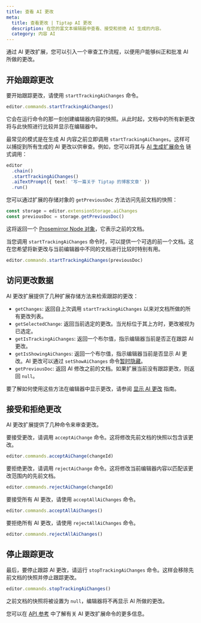 ```yaml
---
title: 查看 AI 更改
meta:
  title: 查看更改 | Tiptap AI 更改
  description: 在您的富文本编辑器中查看、接受和拒绝 AI 生成的内容。
  category: 内容 AI
---
```


通过 AI 更改扩展，您可以引入一个审查工作流程，以便用户能够纠正和批准 AI 所做的更改。

## 开始跟踪更改

要开始跟踪更改，请使用 `startTrackingAiChanges` 命令。

```ts
editor.commands.startTrackingAiChanges()
```

它会在运行命令的那一刻创建编辑器内容的快照。从此时起，文档中的所有新更改将与此快照进行比较并显示在编辑器中。

最常见的模式是在生成 AI 内容之前立即调用 `startTrackingAiChanges`。这样可以捕捉到所有生成的 AI 更改以供审查。例如，您可以将其与 [AI 生成扩展命令](/content-ai/capabilities/generation/text-generation/built-in-commands) 链式调用：

```ts
editor
  .chain()
  .startTrackingAiChanges()
  .aiTextPrompt({ text: '写一篇关于 Tiptap 的博客文章' })
  .run()
```

您可以通过扩展的存储对象的 `getPreviousDoc` 方法访问先前文档的快照：

```ts
const storage = editor.extensionStorage.aiChanges
const previousDoc = storage.getPreviousDoc()
```

这将返回一个 [Prosemirror Node 对象](https://prosemirror.net/docs/ref/#model.Node)，它表示之前的文档。

当您调用 `startTrackingAiChanges` 命令时，可以提供一个可选的前一个文档。这在您希望将新更改与当前编辑器中不同的文档进行比较时特别有用。

```ts
editor.commands.startTrackingAiChanges(previousDoc)
```

## 访问更改数据

AI 更改扩展提供了几种扩展存储方法来检索跟踪的更改：

- `getChanges`: 返回自上次调用 `startTrackingAiChanges` 以来对文档所做的所有更改列表。
- `getSelectedChange`: 返回当前选定的更改。当光标位于其上方时，更改被视为已选定。
- `getIsTrackingAiChanges`: 返回一个布尔值，指示编辑器当前是否正在跟踪 AI 更改。
- `getIsShowingAiChanges`: 返回一个布尔值，指示编辑器当前是否显示 AI 更改。AI 更改可以通过 `setShowAiChanges` 命令[暂时隐藏](/content-ai/capabilities/changes/features/display-changes#hide-and-show-changes)。
- `getPreviousDoc`: 返回 AI 修改之前的文档。如果扩展当前没有跟踪更改，则返回 `null`。

要了解如何使用这些方法在编辑器中显示更改，请参阅 [显示 AI 更改](/content-ai/capabilities/changes/features/display-changes) 指南。

## 接受和拒绝更改

AI 更改扩展提供了几种命令来审查更改。

要接受更改，请调用 `acceptAiChange` 命令。这将修改先前文档的快照以包含该更改。

```ts
editor.commands.acceptAiChange(changeId)
```

要拒绝更改，请调用 `rejectAiChange` 命令。这将修改当前编辑器内容以匹配该更改范围内的先前文档。

```ts
editor.commands.rejectAiChange(changeId)
```

要接受所有 AI 更改，请使用 `acceptAllAiChanges` 命令。

```ts
editor.commands.acceptAllAiChanges()
```

要拒绝所有 AI 更改，请使用 `rejectAllAiChanges` 命令。

```ts
editor.commands.rejectAllAiChanges()
```

## 停止跟踪更改

最后，要停止跟踪 AI 更改，请运行 `stopTrackingAiChanges` 命令。这样会移除先前文档的快照并停止跟踪更改。

```ts
editor.commands.stopTrackingAiChanges()
```

之前文档的快照将被设置为 `null`，编辑器将不再显示 AI 所做的更改。

您可以在 [API 参考](/content-ai/capabilities/changes/api-reference) 中了解有关 AI 更改扩展命令的更多信息。